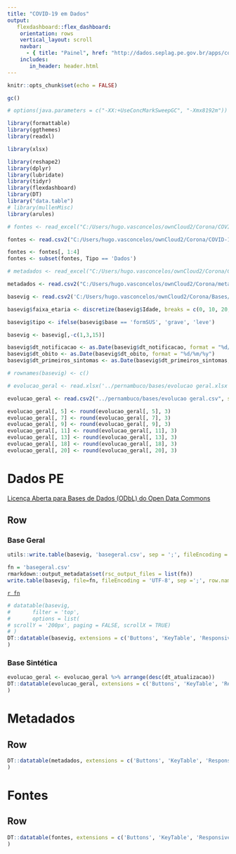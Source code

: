 ```yaml
---
title: "COVID-19 em Dados"
output:
   flexdashboard::flex_dashboard:
    orientation: rows
    vertical_layout: scroll
    navbar:
      - { title: "Painel", href: "http://dados.seplag.pe.gov.br/apps/corona.html", align: left }
    includes:
       in_header: header.html
---
```


```r
knitr::opts_chunk$set(echo = FALSE)

gc()

# options(java.parameters = c("-XX:+UseConcMarkSweepGC", "-Xmx8192m"))

library(formattable)
library(ggthemes)
library(readxl)

library(xlsx)

library(reshape2)
library(dplyr)
library(lubridate)
library(tidyr)
library(flexdashboard)
library(DT)
library("data.table")
# library(mullenMisc)
library(arules)

# fontes <- read_excel("C:/Users/hugo.vasconcelos/ownCloud2/Corona/COVID-19-Bases.xlsx", sheet = 1)

fontes <- read.csv2("C:/Users/hugo.vasconcelos/ownCloud2/Corona/COVID-19-Bases.csv", sep = ";") # carregar base vigilancia

fontes <- fontes[, 1:4]
fontes <- subset(fontes, Tipo == 'Dados')

# metadados <- read_excel("C:/Users/hugo.vasconcelos/ownCloud2/Corona/COVID-19-Bases.xlsx", sheet = 6)

metadados <- read.csv2("C:/Users/hugo.vasconcelos/ownCloud2/Corona/metadados_corona.csv", sep = ";") # carregar base vigilancia

basevig <- read.csv2('C:/Users/hugo.vasconcelos/ownCloud2/Corona/Bases/pernambuco/resultado/base_vig.csv', sep = ';')

basevig$faixa_etaria <- discretize(basevig$Idade, breaks = c(0, 10, 20, 30, 40, 50, 60, 70, 80, Inf), method = 'fixed', labels = c("0-9 anos", '10-19 anos', '20-29 anos', '30-39 anos', '40-49 anos', '50-59 anos', '60-69 anos', '70-79 anos', '80+ anos'))

basevig$tipo <- ifelse(basevig$base == 'formSUS', 'grave', 'leve')

basevig <- basevig[,-c(1,3,15)]

basevig$dt_notificacao <- as.Date(basevig$dt_notificacao, format = "%d/%m/%y")
basevig$dt_obito <- as.Date(basevig$dt_obito, format = "%d/%m/%y")
basevig$dt_primeiros_sintomas <- as.Date(basevig$dt_primeiros_sintomas, format = "%d/%m/%y")

# rownames(basevig) <- c()

# evolucao_geral <- read.xlsx('../pernambuco/bases/evolucao geral.xlsx', sheetIndex = 1)

evolucao_geral <- read.csv2("../pernambuco/bases/evolucao geral.csv", sep = ";", encoding = 'UTF-8') # carregar base vigilancia

evolucao_geral[, 5] <- round(evolucao_geral[, 5], 3)
evolucao_geral[, 7] <- round(evolucao_geral[, 7], 3)
evolucao_geral[, 9] <- round(evolucao_geral[, 9], 3)
evolucao_geral[, 11] <- round(evolucao_geral[, 11], 3)
evolucao_geral[, 13] <- round(evolucao_geral[, 13], 3)
evolucao_geral[, 18] <- round(evolucao_geral[, 18], 3)
evolucao_geral[, 20] <- round(evolucao_geral[, 20], 3)
```

Dados PE {data-icon="fa-table"}
===================================== 

<a href="http://opendefinition.org/licenses/odc-odbl/" target="_blank">Licença Aberta para Bases de Dados (ODbL) do Open Data Commons </a>

Row {.tabset data-height=600}
-------------------------------------

### Base Geral
```r
utils::write.table(basevig, 'basegeral.csv', sep = ';', fileEncoding = 'UTF-8', col.names=NA)

fn = 'basegeral.csv'
rmarkdown::output_metadata$set(rsc_output_files = list(fn))
write.table(basevig, file=fn, fileEncoding = 'UTF-8', sep =';', row.names = F)
```
[`r fn`](`r fn`)

```r
# datatable(basevig,
#       filter = 'top',
#       options = list(
# scrollY = '200px', paging = FALSE, scrollX = TRUE)
# )
DT::datatable(basevig, extensions = c('Buttons', 'KeyTable', 'Responsive'), rownames = FALSE, options = list(keys = TRUE, dom = 'frtip')
)
```

### Base Sintética
```r
evolucao_geral <- evolucao_geral %>% arrange(desc(dt_atualizacao))
DT::datatable(evolucao_geral, extensions = c('Buttons', 'KeyTable', 'Responsive'), rownames = FALSE, options = list(keys = TRUE, dom = 'Bfrtip', buttons = c('csv'))
)
```

Metadados {data-icon="fa-info"}
===================================== 

<!-- Global site tag (gtag.js) - Google Analytics -->
<script async src="https://www.googletagmanager.com/gtag/js?id=UA-150020651-2"></script>
<script>
  window.dataLayer = window.dataLayer || [];
  function gtag(){dataLayer.push(arguments);}
  gtag('js', new Date());

  gtag('config', 'UA-150020651-2');
</script>

Row {data-height=600}
-------------------------------------

```r
DT::datatable(metadados, extensions = c('Buttons', 'KeyTable', 'Responsive'), rownames = FALSE, options = list(keys = TRUE, dom = 'Bfrtip', buttons = c('csv', 'excel'))
)
```

Fontes {data-icon="fa-info"}
===================================== 

<!-- Global site tag (gtag.js) - Google Analytics -->
<script async src="https://www.googletagmanager.com/gtag/js?id=UA-150020651-2"></script>
<script>
  window.dataLayer = window.dataLayer || [];
  function gtag(){dataLayer.push(arguments);}
  gtag('js', new Date());

  gtag('config', 'UA-150020651-2');
</script>

Row {data-height=600}
-------------------------------------

```r
DT::datatable(fontes, extensions = c('Buttons', 'KeyTable', 'Responsive'), rownames = FALSE, options = list(keys = TRUE, dom = 'Bfrtip', buttons = c('csv', 'excel'))
)
```

